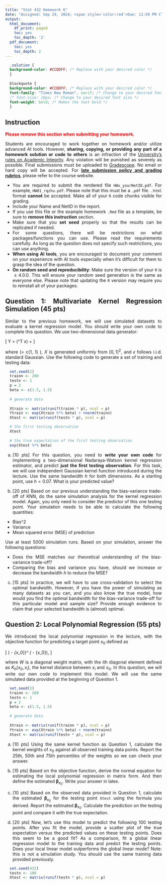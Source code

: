 ---
title: "Stat 432 Homework 6"
date: "Assigned: Sep 29, 2024; <span style='color:red'>Due: 11:59 PM CT, Oct 10, 2024</span>"
output:
  html_document:
    df_print: paged
    toc: yes
    toc_depth: '2'
  pdf_document:
    toc: yes
    toc_depth: 2
---

<style>
  body {
  text-align: justify}
</style>

```{css, echo=FALSE}
  .solution {
  background-color: #CCDDFF; /* Replace with your desired color */
  }
  
  blockquote {
  background-color: #CCDDFF; /* Replace with your desired color */
  font-family: "Times New Roman", serif; /* Change to your desired font family */
  /* font-size: 16px; /* Change to your desired font size */
  font-weight: bold; /* Makes the text bold */
  }
```

## Instruction

<span style='color:red'>__Please remove this section when submitting your homework.__</span>

Students are encouraged to work together on homework and/or utilize advanced AI tools. However, __sharing, copying, or providing any part of a homework solution or code to others__ is an infraction of the [University's rules on Academic Integrity](https://studentcode.illinois.edu/article1/part4/1-401/). Any violation will be punished as severely as possible. Final submissions must be uploaded to [Gradescope](https://www.gradescope.com/courses/570816). No email or hard copy will be accepted. For [**late submission policy and grading rubrics**](https://teazrq.github.io/stat432/syllabus.html), please refer to the course website.

- You are required to submit the rendered file `HWx_yourNetID.pdf`. For example, `HW01_rqzhu.pdf`. Please note that this must be a `.pdf` file. `.html` format __cannot__ be accepted. Make all of your `R` code chunks visible for grading. 
- Include your Name and NetID in the report.
- If you use this file or the example homework `.Rmd` file as a template, be sure to __remove this instruction__ section.
- Make sure that you __set seed__ properly so that the results can be replicated if needed.
- For some questions, there will be restrictions on what packages/functions you can use. Please read the requirements carefully. As long as the question does not specify such restrictions, you can use anything.
- __When using AI tools__, you are encouraged to document your comment on your experience with AI tools especially when it's difficult for them to grasp the idea of the question.
- __On random seed and reproducibility__: Make sure the version of your `R` is $\geq 4.0.0$. This will ensure your random seed generation is the same as everyone else. Please note that updating the `R` version may require you to reinstall all of your packages. 

## Question 1: Multivariate Kernel Regression Simulation (45 pts)

Similar to the previous homework, we will use simulated datasets to evaluate a kernel regression model. You should write your own code to complete this question. We use two-dimensional data generator:

\[ 
Y = \exp(\beta^T x) + \epsilon
\]

where \(\beta = c(1, 1) \), $X$ is generated uniformly from $[0, 1]^2$, and $\epsilon$ follows i.i.d. standard Gaussian. Use the following code to generate a set of training and testing data:

```{r}
  set.seed(2)
  trainn <- 200
  testn <- 1
  p = 2
  beta <- c(1.5, 1.5)
  
  # generate data
  
  Xtrain <- matrix(runif(trainn * p), ncol = p)
  Ytrain <- exp(Xtrain %*% beta) + rnorm(trainn)
  Xtest <- matrix(runif(testn * p), ncol = p)

  # the first testing observation
  Xtest
  
  # the true expectation of the first testing observation
  exp(Xtest %*% beta)
```

  a. [10 pts] For this question, you need to __write your own code__ for implementing a two-dimensional Nadaraya-Watson kernel regression estimator, and predict __just the first testing observation__. For this task, we will use independent Gaussian kernel function introduced during the lecture. Use the same bandwidth $h$ for both dimensions. As a starting point, use $h = 0.07$. What is your predicted value?

  b. [20 pts] Based on our previous understanding the bias-variance trade-off of KNN, do the same simulation analysis for the kernel regression model. Again, you only need to consider the predictor of this one testing point. Your simulation needs to be able to calculate the following quantities:
  
  - Bias^2
  - Variance
  - Mean squared error (MSE) of prediction
  
Use at least 5000 simulation runs. Based on your simulation, answer the following questions:

  * Does the MSE matches our theoretical understanding of the bias-variance trade-off?
  * Comparing the bias and variance you have, should we increase or decrease the bandwidth $h$ to reduce the MSE?

  c. [15 pts] In practice, we will have to use cross-validation to select the optimal bandwidth. However, if you have the power of simulating as many datasets as you can, and you also know the true model, how would you find the optimal bandwidth for the bias-variance trade-off for this particular model and sample size? Provide enough evidence to claim that your selected bandwidth is (almost) optimal.

## Question 2: Local Polynomial Regression (55 pts)

We introduced the local polynomial regression in the lecture, with the objective function for predicting a target point $x_0$ defined as 

\[
(\mathbf{y} - \mathbf{X}\boldsymbol{\beta}_{x_0})^\text{T} \mathbf{W} (\mathbf{y} - \mathbf{X}\boldsymbol{\beta}_{x_0}),
\]

where $W$ is a diagonal weight matrix, with the $i$th diagonal element defined as $K_h(x_0, x_i)$, the kernel distance between $x_i$ and $x_0$. In this question, we will write our own code to implement this model. We will use the same simulated data provided at the beginning of Question 1.

```{r}
  set.seed(2)
  trainn <- 200
  testn <- 1
  p = 2
  beta <- c(1.5, 1.5)
  
  # generate data
  
  Xtrain <- matrix(runif(trainn * p), ncol = p)
  Ytrain <- exp(Xtrain %*% beta) + rnorm(trainn)
  Xtest <- matrix(runif(testn * p), ncol = p)
```

  a. [10 pts] Using the same kernel function as Question 1, calculate the kernel weights of $x_0$ against all observed training data points. Report the 25th, 50th and 75th percentiles of the weights so we can check your answer. 

  b. [15 pts] Based on the objective function, derive the normal equation for estimating the local polynomial regression in matrix form. And then define the estimated $\boldsymbol{\beta}_{x_0}$. Write your answer in latex. 

  c. [10 pts] Based on the observed data provided in Question 1, calculate the estimated $\boldsymbol{\beta}_{x_0}$ for the testing point `Xtest` using the formula you derived. Report the estimated $\boldsymbol{\beta}_{x_0}$. Calculate the prediction on the testing point and compare it with the true expectation.

  d. [20 pts] Now, let's use this model to predict the following 100 testing points. After you fit the model, provide a scatter plot of the true expectation versus the predicted values on these testing points. Does this seem to be a good fit? As a comparison, fit a global linear regression model to the training data and predict the testing points. Does your local linear model outperforms the global linear mode? Note: this is not a simulation study. You should use the same training data provided previously. 

```{r}
  set.seed(432)
  testn <- 100
  Xtest <- matrix(runif(testn * p), ncol = p)
```





